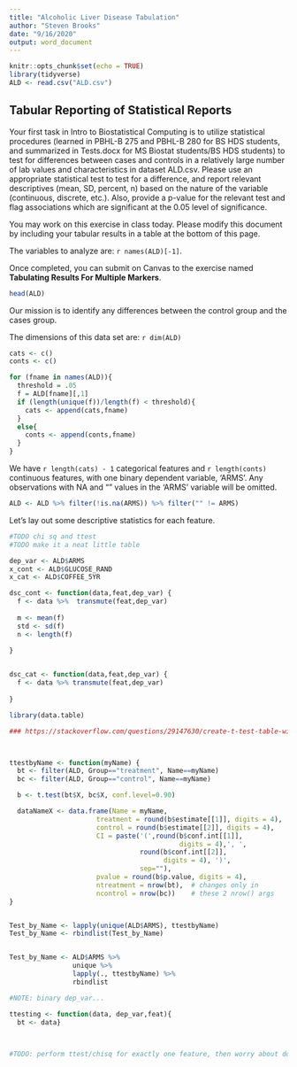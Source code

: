 ```yaml
---
title: "Alcoholic Liver Disease Tabulation"
author: "Steven Brooks"
date: "9/16/2020"
output: word_document
---
```


```r
knitr::opts_chunk$set(echo = TRUE)
library(tidyverse)
ALD <- read.csv("ALD.csv")


```

## Tabular Reporting of Statistical Reports

Your first task in Intro to Biostatistical Computing is to utilize statistical procedures (learned in PBHL-B 275 and PBHL-B 280 for BS HDS students, and summarized in Tests.docx for MS Biostat students/BS HDS students) to test for differences between cases and controls in a relatively large number of lab values and characteristics in dataset ALD.csv. Please use an appropriate statistical test to test for a difference, and report relevant descriptives (mean, SD, percent, n) based on the nature of the variable (continuous, discrete, etc.). Also, provide a p-value for the relevant test and flag associations which are significant at the 0.05 level of significance.


You may work on this exercise in class today. Please modify this document by including your tabular results in a table at the bottom of this page.


The variables to analyze are: `r names(ALD)[-1]`.


Once completed, you can submit on Canvas to the exercise named **Tabulating Results For Multiple Markers**.

```r
head(ALD)
```

Our mission is to identify any differences between the control group and the cases group.


The dimensions of this data set are: `r dim(ALD)`



```r
cats <- c()
conts <- c()

for (fname in names(ALD)){
  threshold = .05
  f = ALD[fname][,1]
  if (length(unique(f))/length(f) < threshold){
    cats <- append(cats,fname)
  }
  else{
    conts <- append(conts,fname)
  }
}

```


We have `r length(cats) - 1` categorical features and `r length(conts)` continuous features, with one binary dependent variable, 'ARMS'. Any observations with NA and "" values in the 'ARMS' variable will be omitted.

```r
ALD <- ALD %>% filter(!is.na(ARMS)) %>% filter("" != ARMS)
```

Let's lay out some descriptive statistics for each feature.

```r
#TODO chi sq and ttest
#TODO make it a neat little table

dep_var <- ALD$ARMS
x_cont <- ALD$GLUCOSE_RAND
x_cat <- ALD$COFFEE_5YR

dsc_cont <- function(data,feat,dep_var) {
  f <- data %>%  transmute(feat,dep_var)
  
  m <- mean(f)
  std <- sd(f)
  n <- length(f)
   
}


dsc_cat <- function(data,feat,dep_var) {
  f <- data %>% transmute(feat,dep_var)
  
}
```

```r

library(data.table)

### https://stackoverflow.com/questions/29147630/create-t-test-table-with-dplyr



ttestbyName <- function(myName) {
  bt <- filter(ALD, Group=="treatment", Name==myName)
  bc <- filter(ALD, Group=="control", Name==myName)

  b <- t.test(bt$X, bc$X, conf.level=0.90)

  dataNameX <- data.frame(Name = myName,
                      treatment = round(b$estimate[[1]], digits = 4),
                      control = round(b$estimate[[2]], digits = 4),
                      CI = paste('(',round(b$conf.int[[1]], 
                                           digits = 4),', ',
                                 round(b$conf.int[[2]], 
                                       digits = 4), ')',
                                 sep=""),
                      pvalue = round(b$p.value, digits = 4),
                      ntreatment = nrow(bt),  # changes only in
                      ncontrol = nrow(bc))    # these 2 nrow() args
}


Test_by_Name <- lapply(unique(ALD$ARMS), ttestbyName)
Test_by_Name <- rbindlist(Test_by_Name)


Test_by_Name <- ALD$ARMS %>% 
                unique %>% 
                lapply(., ttestbyName) %>% 
                rbindlist
```


```r
#NOTE: binary dep_var...

ttesting <- function(data, dep_var,feat){
  bt <- data}

  

```


```r
#TODO: perform ttest/chisq for exactly one feature, then worry about doing the whole thing all at once =)

```

